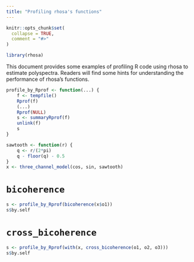 ```yaml
---
title: "Profiling rhosa's functions"
---
```


```r
knitr::opts_chunk$set(
  collapse = TRUE,
  comment = "#>"
)
```

```r
library(rhosa)
```

This document provides some examples of profiling R code using rhosa to estimate polyspectra.
Readers will find some hints for understanding the performance of rhosa's functions.

```r
profile_by_Rprof <- function(...) {
    f <- tempfile()
    Rprof(f)
    (...)
    Rprof(NULL)
    s <- summaryRprof(f)
    unlink(f)
    s
}
```

```r
sawtooth <- function(r) {
    q <- r/(2*pi)
    q - floor(q) - 0.5
}
x <- three_channel_model(cos, sin, sawtooth)
```

# `bicoherence`

```r
s <- profile_by_Rprof(bicoherence(x$o1))
s$by.self
```

# `cross_bicoherence`

```r
s <- profile_by_Rprof(with(x, cross_bicoherence(o1, o2, o3)))
s$by.self
```
